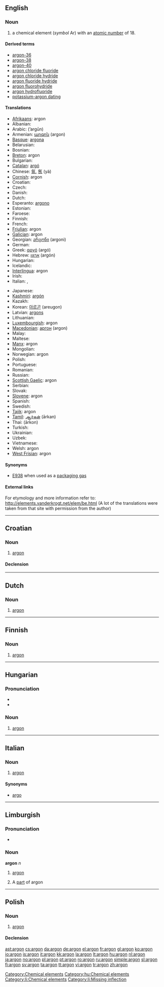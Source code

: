 {{also|Argon|argón}}
==English==

{{elements|Ar|chlorine|Cl|potassium|K}}

===Noun===
{{en-noun|-}}
{{wikipedia}}

# a chemical element (''symbol'' Ar) with an [[atomic number]] of 18.

====Derived terms====
* [[argon-36]]
* [[argon-38]]
* [[argon-40]]
* [[argon chloride fluoride]]
* [[argon chloride hydride]]
* [[argon fluoride hydride]]
* [[argon fluorohydride]]
* [[argon hydrofluoride]]
* [[potassium-argon dating]]

====Translations====
{{trans-top|a chemical element}}
* [[Afrikaans]]: argon
* Albanian: {{t-|sq|argon|xs=Albanian}}
* Arabic: {{Arab|[[أرجون]]}} (’argūn) {{m}}
* Armenian: [[արգոն]] (argon)
* [[Basque]]: [[argona]]
* Belarusian: {{t-|be|аргон|m|tr=argon|sc=Cyrl|xs=Belarusian}}
* Bosnian: {{t-|bs|argon|m}}
* [[Breton]]: argon
* Bulgarian: {{t-|bg|аргон|m|tr=argón|sc=Cyrl}}
* [[Catalan]]: [[argó]] {{m}}
* Chinese: [[氩]], [[氬]] (yà)
* [[Cornish]]: argon
* Croatian: {{t-|hr|argon|m}}
* Czech: {{t+|cs|argon|m}}
* Danish: {{t+|da|argon}}
* Dutch: {{t+|nl|argon|n}}
* Esperanto: [[argono]]
* Estonian: {{t-|et|argoon}}
* Faroese: {{t-|fo|argon|xs=Faroese}}
* Finnish: {{t+|fi|argon}}
* French: {{t+|fr|argon|m}}
* [[Friulian]]: argon {{m}}
* [[Galician]]: argon {{m}}
* Georgian: [[არგონი]] (argoni)
* German: {{t+|de|Argon|n}}
* Greek: [[αργό]] (argó) {{n}}
* Hebrew: [[ארגון]] (argón)
* Hungarian: {{t+|hu|argon}}
* Icelandic: {{t+|is|argon}}
* [[Interlingua]]: argon
* Irish: {{t-|ga|argón|xs=Irish}}
* Italian: {{t+|it|argon|m}}, {{t+|it|argo|m}}
{{trans-mid}}
* Japanese: {{t+|ja|アルゴン|tr=arugon|sc=Jpan}}
* [[Kashmiri]]: [[argón]]
* Kazakh: {{t-|kk|аргон|tr=argon|sc=Cyrl|xs=Kazakh}}
* Korean: [[아르곤]] (areugon)
* Latvian: [[argons]]
* Lithuanian: {{t+|lt|argonas|xs=Lithuanian}}
* [[Luxembourgish]]: argon
* [[Macedonian]]: [[аргон]] (argon) {{m}}
* Malay: {{t-|ms|argon|xs=Malay}}
* Maltese: {{t-|mt|argon|m|xs=Maltese}}
* [[Manx]]: argon {{g|Manx}}
* Mongolian: {{t-|mn|аргон|tr=argon|sc=Cyrl|xs=Mongolian}}
* Norwegian: argon {{g|Norwegian}}
* Polish: {{t+|pl|argon|m}}
* Portuguese: {{t+|pt|argônio|m}}
* Romanian: {{t+|ro|argon|n}}
* Russian: {{t+|ru|аргон|m|tr=argón|sc=Cyrl}}
* [[Scottish Gaelic]]: argon
* Serbian: {{t-|sr|аргон|m|tr=argon|sc=Cyrl}}
* Slovak: {{t-|sk|argón|m}}
* [[Slovene]]: argon {{m}}
* Spanish: {{t+|es|argón|m}}
* Swedish: {{t+|sv|argon|n}}
* [[Tajik]]: argon
* [[Tamil]]: [[ஆர்கன்]] (ārkan)
* Thai: {{Thai|[[อาร์กอน]]}} (ārkon)
* Turkish: {{t+|tr|argon}}
* Ukrainian: {{t-|uk|аргон|m|tr=argón|sc=Cyrl|xs=Ukrainian}}
* Uzbek: {{t-|uz|аргон|tr=argon|sc=Cyrl|xs=Uzbek}}
* Vietnamese: {{t+|vi|agon|xs=Vietnamese}}
* Welsh: argon {{g|Welsh}}
* [[West Frisian]]: argon
{{trans-bottom}}

====Synonyms====
* [[E938]] when used as a [[packaging gas]]

====External links====
For etymology and more information refer to:
http://elements.vanderkrogt.net/elem/be.html
(A lot of the translations were taken from that site with permission from the author)

[[Category:Chemical elements]]

----

==Croatian==

===Noun===
{{hr-noun|g=m|argoni}}

# [[#English|argon]]

====Declension====
{{hr-decl-noun
|argon|argoni
|argona|argona
|argonu|argonima
|argon|argone
|argone|argoni
|argonu|argonima
|argonom|argonima
}}

----

==Dutch==
{{wikipedia|lang=nl}}

===Noun===
{{infl|nl|noun|g=n}}

# {{element|lang=nl}} [[#English|argon]]

----

==Finnish==
{{wikipedia|lang=fi}}

===Noun===
{{fi-noun}}

# {{chemical element|lang=fi}} [[#English|argon]]

----

==Hungarian==

===Pronunciation===
* {{IPA|/ˈɒrgon/|lang=hu}}
* {{hyphenation|ar|gon}}

===Noun===
{{infl|hu|noun}}

# [[#English|argon]]

[[Category:hu:Chemical elements]]

----

==Italian==
{{wikipedia|lang=it}}

===Noun===
{{infl|it|noun}}

# {{chemical element|lang=it}} [[argon#English|argon]]

====Synonyms====
* [[argo]]

----

==Limburgish==

===Pronunciation===
* {{IPA|[ˈa˨ʁʝo˦n]|lang=li}}

===Noun===
'''argon''' ''n''

# {{uncountable|lang=li}} [[argon#English|argon]]
# A [[part]] of argon

[[Category:li:Chemical elements]]
[[Category:li:Missing inflection]]

----

==Polish==
{{wikipedia|lang=pl}}

===Noun===
{{infl|pl|noun|g=m}}

# {{chemical element|lang=pl}} [[#English|argon]]

====Declension====
{{pl-decl-noun-sing|argon|argonu|argonowi|argon|argonem|argonie|argonie}}

[[ast:argon]]
[[cs:argon]]
[[da:argon]]
[[de:argon]]
[[el:argon]]
[[fr:argon]]
[[gl:argon]]
[[ko:argon]]
[[io:argon]]
[[is:argon]]
[[it:argon]]
[[kk:argon]]
[[la:argon]]
[[lt:argon]]
[[hu:argon]]
[[nl:argon]]
[[ja:argon]]
[[no:argon]]
[[pl:argon]]
[[pt:argon]]
[[ro:argon]]
[[ru:argon]]
[[simple:argon]]
[[sl:argon]]
[[fi:argon]]
[[sv:argon]]
[[ta:argon]]
[[tt:argon]]
[[vi:argon]]
[[tr:argon]]
[[zh:argon]]